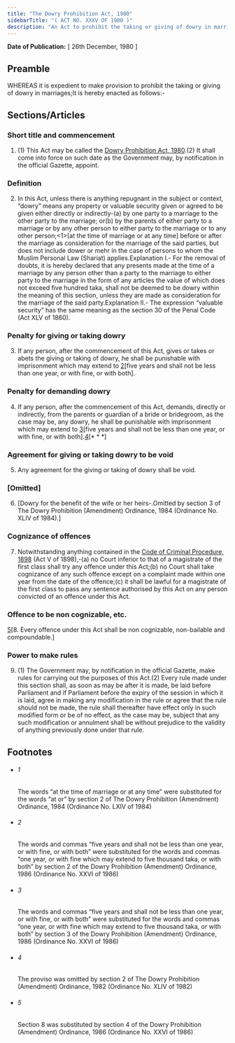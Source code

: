 ```yaml
---
title: "The Dowry Prohibition Act, 1980"
sidebarTitle: "( ACT NO. XXXV OF 1980 )"
description: "An Act to prohibit the taking or giving of dowry in marriages."
---
```


**Date of Publication:** [ 26th December, 1980 ]

## Preamble

WHEREAS it is expedient to make provision to prohibit the taking or giving of dowry in marriages;It is hereby enacted as follows:-

## Sections/Articles

### Short title and commencement

1. (1) This Act may be called the [Dowry Prohibition Act, 1980](/act-607.html "Dowry Prohibition Act, 1980").(2) It shall come into force on such date as the Government may, by notification in the official Gazette, appoint.

### Definition

2. In this Act, unless there is anything repugnant in the subject or context, “dowry” means any property or valuable security given or agreed to be given either directly or indirectly-(a) by one party to a marriage to the other party to the marriage; or(b) by the parents of either party to a marriage or by any other person to either party to the marriage or to any other person;<1>[at the time of marriage or at any time] before or after the marriage as consideration for the marriage of the said parties, but does not include dower or mehr in the case of persons to whom the Muslim Personal Law (Shariat) applies.Explanation I.- For the removal of doubts, it is hereby declared that any presents made at the time of a marriage by any person other than a party to the marriage to either party to the marriage in the form of any articles the value of which does not exceed five hundred taka, shall not be deemed to be dowry within the meaning of this section, unless they are made as consideration for the marriage of the said party.Explanation II.- The expression “valuable security” has the same meaning as the section 30 of the Penal Code (Act XLV of 1860).

### Penalty for giving or taking dowry

3. If any person, after the commencement of this Act, gives or takes or abets the giving or taking of dowry, he shall be punishable with imprisonment which may extend to [2](1)[five years and shall not be less than one year, or with fine, or with both].

### Penalty for demanding dowry

4. If any person, after the commencement of this Act, demands, directly or indirectly, from the parents or guardian of a bride or bridegroom, as the case may be, any dowry, he shall be punishable with imprisonment which may extend to [3](1)[five years and shall not be less than one year, or with fine, or with both].[4](2)[\* \* \*]

### Agreement for giving or taking dowry to be void

5. Any agreement for the giving or taking of dowry shall be void.

### [Omitted]

6. [Dowry for the benefit of the wife or her heirs-.Omitted by section 3 of The Dowry Prohibition (Amendment) Ordinance, 1984 (Ordinance No. XLIV of 1984).]

### Cognizance of offences

7. Notwithstanding anything contained in the [Code of Criminal Procedure, 1898](/act-75.html "Code of Criminal Procedure, 1898") (Act V of 1898),-(a) no Court inferior to that of a magistrate of the first class shall try any offence under this Act;(b) no Court shall take cognizance of any such offence except on a complaint made within one year from the date of the offence;(c) it shall be lawful for a magistrate of the first class to pass any sentence authorised by this Act on any person convicted of an offence under this Act.

### Offence to be non cognizable, etc.

[5](1)[8. Every offence under this Act shall be non cognizable, non-bailable and compoundable.]

### Power to make rules

9. (1) The Government may, by notification in the official Gazette, make rules for carrying out the purposes of this Act.(2) Every rule made under this section shall, as soon as may be after it is made, be laid before Parliament and if Parliament before the expiry of the session in which it is laid, agree in making any modification in the rule or agree that the rule should not be made, the rule shall thereafter have effect only in such modified form or be of no effect, as the case may be, subject that any such modification or annulment shall be without prejudice to the validity of anything previously done under that rule.

## Footnotes

- ###### 1

  The words “at the time of marriage or at any time” were substituted for the words “at or” by section 2 of The Dowry Prohibition (Amendment) Ordinance, 1984 (Ordinance No. LXIV of 1984)

- ###### 2

  The words and commas “five years and shall not be less than one year, or with fine, or with both” were substituted for the words and commas “one year, or with fine which may extend to five thousand taka, or with both” by section 2 of the Dowry Prohibition (Amendment) Ordinance, 1986 (Ordinance No. XXVI of 1986)

- ###### 3

  The words and commas “five years and shall not be less than one year, or with fine, or with both” were substituted for the words and commas “one year, or with fine which may extend to five thousand taka, or with both” by section 3 of the Dowry Prohibition (Amendment) Ordinance, 1986 (Ordinance No. XXVI of 1986)

- ###### 4

  The proviso was omitted by section 2 of The Dowry Prohibition (Amendment) Ordinance, 1982 (Ordinance No. XLIV of 1982)

- ###### 5

  Section 8 was substituted by section 4 of the Dowry Prohibition (Amendment) Ordinance, 1986 (Ordinance No. XXVI of 1986)
